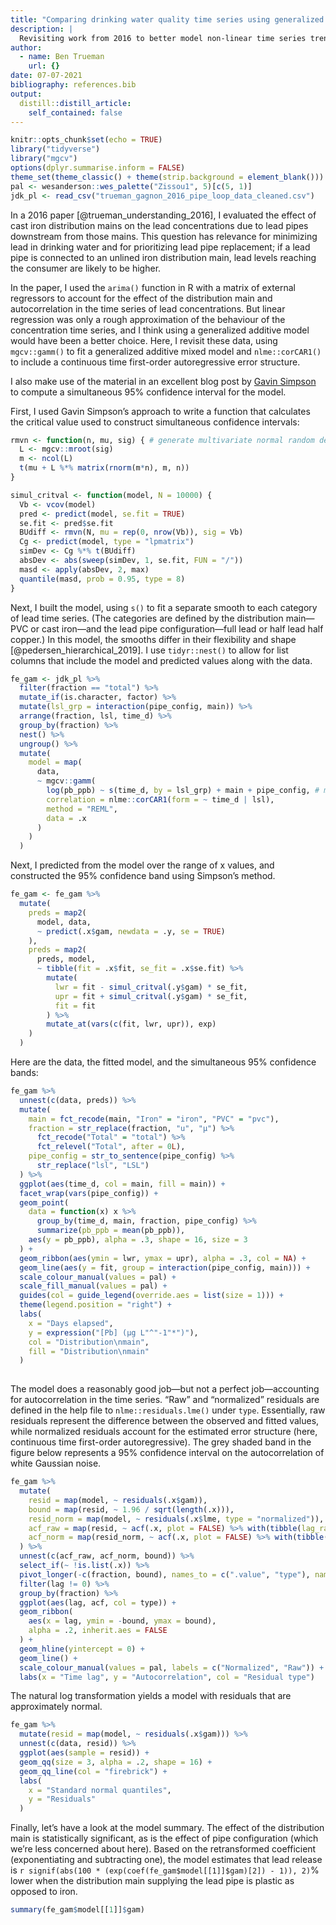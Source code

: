 ```yaml
---
title: "Comparing drinking water quality time series using generalized additive mixed models"
description: |
  Revisiting work from 2016 to better model non-linear time series trends.
author:
  - name: Ben Trueman
    url: {}
date: 07-07-2021
bibliography: references.bib
output:
  distill::distill_article:
    self_contained: false
---
```



```r
knitr::opts_chunk$set(echo = TRUE)
library("tidyverse")
library("mgcv")
options(dplyr.summarise.inform = FALSE)
theme_set(theme_classic() + theme(strip.background = element_blank()))
pal <- wesanderson::wes_palette("Zissou1", 5)[c(5, 1)]
jdk_pl <- read_csv("trueman_gagnon_2016_pipe_loop_data_cleaned.csv")
```

In a 2016 paper [@trueman_understanding_2016], I evaluated the effect of cast iron distribution mains on the lead concentrations due to lead pipes downstream from those mains. This question has relevance for minimizing lead in drinking water and for prioritizing lead pipe replacement; if a lead pipe is connected to an unlined iron distribution main, lead levels reaching the consumer are likely to be higher.

In the paper, I used the `arima()` function in R with a matrix of external regressors to account for the effect of the distribution main and autocorrelation in the time series of lead concentrations. But linear regression was only a rough approximation of the behaviour of the concentration time series, and I think using a generalized additive model would have been a better choice. Here, I revisit these data, using `mgcv::gamm()` to fit a generalized additive mixed model and `nlme::corCAR1()` to include a continuous time first-order autoregressive error structure.

I also make use of the material in an excellent blog post by [Gavin Simpson](http://fromthebottomoftheheap.net/2016/12/15/simultaneous-interval-revisited) to compute a simultaneous 95% confidence interval for the model.

First, I used Gavin Simpson's approach to write a function that calculates the critical value used to construct simultaneous confidence intervals:

```r

rmvn <- function(n, mu, sig) { # generate multivariate normal random deviates
  L <- mgcv::mroot(sig)
  m <- ncol(L)
  t(mu + L %*% matrix(rnorm(m*n), m, n))
}

simul_critval <- function(model, N = 10000) {
  Vb <- vcov(model)
  pred <- predict(model, se.fit = TRUE)
  se.fit <- pred$se.fit
  BUdiff <- rmvn(N, mu = rep(0, nrow(Vb)), sig = Vb)
  Cg <- predict(model, type = "lpmatrix")
  simDev <- Cg %*% t(BUdiff)
  absDev <- abs(sweep(simDev, 1, se.fit, FUN = "/"))
  masd <- apply(absDev, 2, max)
  quantile(masd, prob = 0.95, type = 8)
}

```

Next, I built the model, using `s()` to fit a separate smooth to each category of lead time series. (The categories are defined by the distribution main---PVC or cast iron---and the lead pipe configuration---full lead or half lead half copper.) In this model, the smooths differ in their flexibility and shape [@pedersen_hierarchical_2019]. I use `tidyr::nest()` to allow for list columns that include the model and predicted values along with the data.

```r

fe_gam <- jdk_pl %>% 
  filter(fraction == "total") %>% 
  mutate_if(is.character, factor) %>% 
  mutate(lsl_grp = interaction(pipe_config, main)) %>% 
  arrange(fraction, lsl, time_d) %>% 
  group_by(fraction) %>% 
  nest() %>% 
  ungroup() %>% 
  mutate(
    model = map(
      data,
      ~ mgcv::gamm(
        log(pb_ppb) ~ s(time_d, by = lsl_grp) + main + pipe_config, # model I
        correlation = nlme::corCAR1(form = ~ time_d | lsl),
        method = "REML",
        data = .x
      )
    )
  )

```

Next, I predicted from the model over the range of x values, and constructed the 95% confidence band using Simpson's method.

```r

fe_gam <- fe_gam %>% 
  mutate(
    preds = map2(
      model, data, 
      ~ predict(.x$gam, newdata = .y, se = TRUE)
    ),
    preds = map2(
      preds, model, 
      ~ tibble(fit = .x$fit, se_fit = .x$se.fit) %>% 
        mutate(
          lwr = fit - simul_critval(.y$gam) * se_fit,
          upr = fit + simul_critval(.y$gam) * se_fit,
          fit = fit
        ) %>% 
        mutate_at(vars(c(fit, lwr, upr)), exp)
    )
  )

```

Here are the data, the fitted model, and the simultaneous 95% confidence bands:

```r

fe_gam %>% 
  unnest(c(data, preds)) %>% 
  mutate(
    main = fct_recode(main, "Iron" = "iron", "PVC" = "pvc"),
    fraction = str_replace(fraction, "u", "µ") %>% 
      fct_recode("Total" = "total") %>% 
      fct_relevel("Total", after = 0L),
    pipe_config = str_to_sentence(pipe_config) %>% 
      str_replace("lsl", "LSL")
  ) %>% 
  ggplot(aes(time_d, col = main, fill = main)) + 
  facet_wrap(vars(pipe_config)) +
  geom_point(
    data = function(x) x %>% 
      group_by(time_d, main, fraction, pipe_config) %>% 
      summarize(pb_ppb = mean(pb_ppb)),
    aes(y = pb_ppb), alpha = .3, shape = 16, size = 3
  ) + 
  geom_ribbon(aes(ymin = lwr, ymax = upr), alpha = .3, col = NA) +
  geom_line(aes(y = fit, group = interaction(pipe_config, main))) +
  scale_colour_manual(values = pal) +
  scale_fill_manual(values = pal) +
  guides(col = guide_legend(override.aes = list(size = 1))) +
  theme(legend.position = "right") +
  labs(
    x = "Days elapsed", 
    y = expression("[Pb] (µg L"^"-1"*")"),
    col = "Distribution\nmain",
    fill = "Distribution\nmain"
  ) 
 
```
The model does a reasonably good job---but not a perfect job---accounting for autocorrelation in the time series. "Raw" and "normalized" residuals are defined in the help file to `nlme::residuals.lme()` under `type`. Essentially, raw residuals represent the difference between the observed and fitted values, while normalized residuals account for the estimated error structure (here, continuous time first-order autoregressive). The grey shaded band in the figure below represents a 95% confidence interval on the autocorrelation of white Gaussian noise.

```r

fe_gam %>% 
  mutate(
    resid = map(model, ~ residuals(.x$gam)),
    bound = map(resid, ~ 1.96 / sqrt(length(.x))),
    resid_norm = map(model, ~ residuals(.x$lme, type = "normalized")),
    acf_raw = map(resid, ~ acf(.x, plot = FALSE) %>% with(tibble(lag_raw = lag, acf_raw = acf))),
    acf_norm = map(resid_norm, ~ acf(.x, plot = FALSE) %>% with(tibble(lag_norm = lag, acf_norm = acf)))
  ) %>% 
  unnest(c(acf_raw, acf_norm, bound)) %>%
  select_if(~ !is.list(.x)) %>% 
  pivot_longer(-c(fraction, bound), names_to = c(".value", "type"), names_pattern = "(.+)_(.+)") %>% 
  filter(lag != 0) %>%
  group_by(fraction) %>% 
  ggplot(aes(lag, acf, col = type)) + 
  geom_ribbon(
    aes(x = lag, ymin = -bound, ymax = bound),
    alpha = .2, inherit.aes = FALSE
  ) +
  geom_hline(yintercept = 0) +
  geom_line() + 
  scale_colour_manual(values = pal, labels = c("Normalized", "Raw")) +
  labs(x = "Time lag", y = "Autocorrelation", col = "Residual type")

```

The natural log transformation yields a model with residuals that are approximately normal.

```r

fe_gam %>% 
  mutate(resid = map(model, ~ residuals(.x$gam))) %>% 
  unnest(c(data, resid)) %>% 
  ggplot(aes(sample = resid)) + 
  geom_qq(size = 3, alpha = .2, shape = 16) + 
  geom_qq_line(col = "firebrick") + 
  labs(
    x = "Standard normal quantiles",
    y = "Residuals"
  )

```

Finally, let's have a look at the model summary. The effect of the distribution main is statistically significant, as is the effect of pipe configuration (which we're less concerned about here). Based on the retransformed coefficient (exponentiating and subtracting one), the model estimates that lead release is `r signif(abs(100 * (exp(coef(fe_gam$model[[1]]$gam)[2]) - 1)), 2)`% lower when the distribution main supplying the lead pipe is plastic as opposed to iron.

```r
summary(fe_gam$model[[1]]$gam)
```



